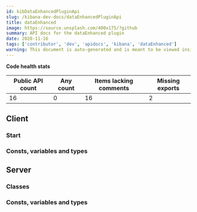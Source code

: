 ```yaml
---
id: kibDataEnhancedPluginApi
slug: /kibana-dev-docs/dataEnhancedPluginApi
title: dataEnhanced
image: https://source.unsplash.com/400x175/?github
summary: API docs for the dataEnhanced plugin
date: 2020-11-16
tags: ['contributor', 'dev', 'apidocs', 'kibana', 'dataEnhanced']
warning: This document is auto-generated and is meant to be viewed inside our experimental, new docs system. Reach out in #docs-engineering for more info.
---
```







**Code health stats**

| Public API count  | Any count | Items lacking comments | Missing exports | 
|-------------------|-----------|------------------------|-----------------|
| 16 | 0 | 16 | 2 |

## Client

### Start
<DocDefinitionList data={[dataEnhancedObj.client.start]}/>

### Consts, variables and types
<DocDefinitionList data={dataEnhancedObj.client.misc}/>

## Server

### Classes
<DocDefinitionList data={dataEnhancedObj.server.classes}/>

### Consts, variables and types
<DocDefinitionList data={dataEnhancedObj.server.misc}/>


